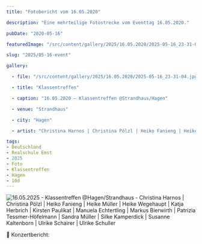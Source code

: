 ```yaml
---
title: "Fotobericht vom 16.05.2020"

description: "Eine mehrteilige Fotostrecke vom Eventtag 16.05.2020."

pubDate: "2020-05-16"

featuredImage: "/src/content/gallery/2025/16.05.2020/2025-05-16_23-31-04.jpg"

slug: "2025/05-16-event"

gallery:

  - file: "/src/content/gallery/2025/16.05.2020/2025-05-16_23-31-04.jpg"

  - title: "Klassentreffen"

  - caption: "16.05.2020 – Klassentreffen @Strandhaus/Hagen"

  - venue: "Strandhaus"

  - city: "Hagen"

  - artist: "Christina Harnos | Christina Pölzl | Heiko Fanieng | Heike Müller | Heike Wegehaupt | Katja Herbrich | Kirsten Paulikat | Manuela Echtertling | Markus Bierwirth | Patrizia Tessmer-Höfelmann | Sandra Müller | Silke Kamperdick | Susanne Kaltenborn | Ulrike Schairer | Ulrike Schuller"

tags:
- Deutschland
- Realschule Emst
- 2025
- Foto
- Klassentreffen
- Hagen
- 10d
---
```


![16.05.2025 - Klassentreffen @Hagen/Strandhaus - Christina Harnos | Christina Pölzl | Heiko Fanieng | Heike Müller | Heike Wegehaupt | Katja Herbrich | Kirsten Paulikat | Manuela Echtertling | Markus Bierwirth | Patrizia Tessmer-Höfelmann | Sandra Müller | Silke Kamperdick | Susanne Kaltenborn | Ulrike Schairer | Ulrike Schuller](/src/content/gallery/2025/05-16-event/2025-05-16_23-31-04.jpg)

🎤 Konzertbericht: